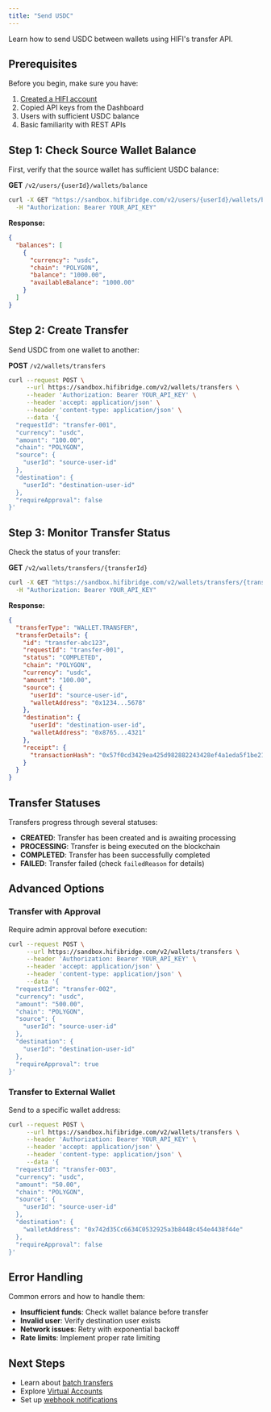 ```yaml
---
title: "Send USDC"
---
```


Learn how to send USDC between wallets using HIFI's transfer API.

## Prerequisites

Before you begin, make sure you have:

1. [Created a HIFI account](https://dashboard.hifibridge.com/login?request_access=true)
2. Copied API keys from the Dashboard
3. Users with sufficient USDC balance
4. Basic familiarity with REST APIs

## Step 1: Check Source Wallet Balance

First, verify that the source wallet has sufficient USDC balance:

**GET** `/v2/users/{userId}/wallets/balance`

```bash
curl -X GET "https://sandbox.hifibridge.com/v2/users/{userId}/wallets/balance" \
  -H "Authorization: Bearer YOUR_API_KEY"
```

**Response:**

```json
{
  "balances": [
    {
      "currency": "usdc",
      "chain": "POLYGON",
      "balance": "1000.00",
      "availableBalance": "1000.00"
    }
  ]
}
```

## Step 2: Create Transfer

Send USDC from one wallet to another:

**POST** `/v2/wallets/transfers`

```bash
curl --request POST \
     --url https://sandbox.hifibridge.com/v2/wallets/transfers \
     --header 'Authorization: Bearer YOUR_API_KEY' \
     --header 'accept: application/json' \
     --header 'content-type: application/json' \
     --data '{
  "requestId": "transfer-001",
  "currency": "usdc",
  "amount": "100.00",
  "chain": "POLYGON",
  "source": {
    "userId": "source-user-id"
  },
  "destination": {
    "userId": "destination-user-id"
  },
  "requireApproval": false
}'
```

## Step 3: Monitor Transfer Status

Check the status of your transfer:

**GET** `/v2/wallets/transfers/{transferId}`

```bash
curl -X GET "https://sandbox.hifibridge.com/v2/wallets/transfers/{transferId}" \
  -H "Authorization: Bearer YOUR_API_KEY"
```

**Response:**

```json
{
  "transferType": "WALLET.TRANSFER",
  "transferDetails": {
    "id": "transfer-abc123",
    "requestId": "transfer-001",
    "status": "COMPLETED",
    "chain": "POLYGON",
    "currency": "usdc",
    "amount": "100.00",
    "source": {
      "userId": "source-user-id",
      "walletAddress": "0x1234...5678"
    },
    "destination": {
      "userId": "destination-user-id",
      "walletAddress": "0x8765...4321"
    },
    "receipt": {
      "transactionHash": "0x57f0cd3429ea425d982882243428ef4a1eda5f1be2157c1b34ea48b49b24fe7f"
    }
  }
}
```

## Transfer Statuses

Transfers progress through several statuses:

- **CREATED**: Transfer has been created and is awaiting processing
- **PROCESSING**: Transfer is being executed on the blockchain
- **COMPLETED**: Transfer has been successfully completed
- **FAILED**: Transfer failed (check `failedReason` for details)

## Advanced Options

### Transfer with Approval

Require admin approval before execution:

```bash
curl --request POST \
     --url https://sandbox.hifibridge.com/v2/wallets/transfers \
     --header 'Authorization: Bearer YOUR_API_KEY' \
     --header 'accept: application/json' \
     --header 'content-type: application/json' \
     --data '{
  "requestId": "transfer-002",
  "currency": "usdc",
  "amount": "500.00",
  "chain": "POLYGON",
  "source": {
    "userId": "source-user-id"
  },
  "destination": {
    "userId": "destination-user-id"
  },
  "requireApproval": true
}'
```

### Transfer to External Wallet

Send to a specific wallet address:

```bash
curl --request POST \
     --url https://sandbox.hifibridge.com/v2/wallets/transfers \
     --header 'Authorization: Bearer YOUR_API_KEY' \
     --header 'accept: application/json' \
     --header 'content-type: application/json' \
     --data '{
  "requestId": "transfer-003",
  "currency": "usdc",
  "amount": "50.00",
  "chain": "POLYGON",
  "source": {
    "userId": "source-user-id"
  },
  "destination": {
    "walletAddress": "0x742d35Cc6634C0532925a3b844Bc454e4438f44e"
  },
  "requireApproval": false
}'
```

## Error Handling

Common errors and how to handle them:

- **Insufficient funds**: Check wallet balance before transfer
- **Invalid user**: Verify destination user exists
- **Network issues**: Retry with exponential backoff
- **Rate limits**: Implement proper rate limiting

## Next Steps

- Learn about [batch transfers](/guides/features/batch-transfers)
- Explore [Virtual Accounts](/docs/transfers/features/virtual-accounts)
- Set up [webhook notifications](/api/events)
